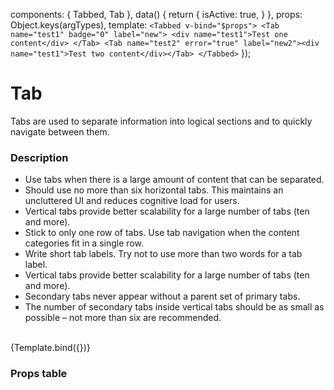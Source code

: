 
<Meta 
  title="Components/Tab"
  component={Tabbed}
/>

  components: { Tabbed, Tab },
  data() {
    return {
      isActive: true,
    }
  },
  props:      Object.keys(argTypes),
  template:   `
      <Tabbed v-bind="$props">
        <Tab name="test1" badge="0" label="new">
          <div name="test1">Test one content</div>
        </Tab>
        <Tab name="test2" error="true" label="new2"><div name="test1">Test two content</div></Tab>
      </Tabbed>
    `
});


# Tab

Tabs are used to separate information into logical sections and to quickly navigate between them.

### Description
- Use tabs when there is a large amount of content that can be separated.
- Should use no more than six horizontal tabs. This maintains an uncluttered UI and reduces cognitive load for users.
- Vertical tabs provide better scalability for a large number of tabs (ten and more).
- Stick to only one row of tabs. Use tab navigation when the content categories fit in a single row.
- Write short tab labels. Try not to use more than two words for a tab label.
- Vertical tabs provide better scalability for a large number of tabs (ten and more).
- Secondary tabs never appear without a parent set of primary tabs.
- The number of secondary tabs inside vertical tabs should be as small as possible – not more than six are recommended.
<br/>

<Canvas>
  <Story
    name="Tab"
    args={{
      label: 'new',
      name: 'test',
    }}>
    {Template.bind({})}
  </Story>
</Canvas>

### Props table

<ArgsTable of={Tab} />


